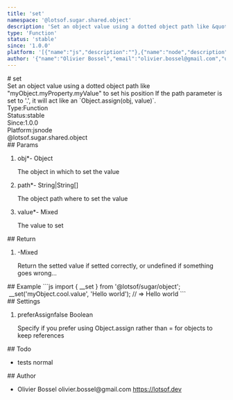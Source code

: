 ```yaml
---
title: 'set'
namespace: '@lotsof.sugar.shared.object'
description: 'Set an object value using a dotted object path like &quot;myObject.myProperty.myValue&quot; to set his position If the path parameter is set to &#39;.&#39;, it will act like an `Object.assign(obj, value)`.'
type: 'Function'
status: 'stable'
since: '1.0.0'
platform: '[{"name":"js","description":""},{"name":"node","description":""}]'
author: '{"name":"Olivier Bossel","email":"olivier.bossel@gmail.com","url":"https://lotsof.dev"}'
---
```

<div class="docmap-mdx">
# set
<div class="_description typo-lead typo-format">
Set an object value using a dotted object path like &quot;myObject.myProperty.myValue&quot; to set his position
If the path parameter is set to &#39;.&#39;, it will act like an `Object.assign(obj, value)`.
</div>
<div class="_metas">
<div class="_type"><span class="_type-label">Type:</span><span class="_type-value">Function</span></div>
<div class="_status"><span class="_status-label">Status:</span><span class="_status-value -stable">stable</span></div>
<div class="_since"><span class="_since-label">Since:</span><span class="_since-value">1.0.0</span></div>
<div class="_platform"><span class="_platform-label">Platform:</span><span class="_platform-value -js">js</span><span class="_platform-value -node">node</span></div>
</div>
<div class="_namespace">@lotsof.sugar.shared.object</div>
<div class="_params">
## Params
<ol class="_list">
<li class="_item">
<span class="_name">obj<span class="_required">*</span></span><span class="_default">-</span> <span class="_type">Object</span>
<p class="_description">The object in which to set the value</p>
</li>
<li class="_item">
<span class="_name">path<span class="_required">*</span></span><span class="_default">-</span> <span class="_type">String&vert;String&lsqb;&rsqb;</span>
<p class="_description">The object path where to set the value</p>
</li>
<li class="_item">
<span class="_name">value<span class="_required">*</span></span><span class="_default">-</span> <span class="_type">Mixed</span>
<p class="_description">The value to set</p>
</li>
</ol>
</div>
<div class="_return">
## Return
<ol class="_list">
<li class="_item">
<span class="_default">-</span><span class="_type">Mixed</span>
<p class="_description">Return the setted value if setted correctly&comma; or undefined if something goes wrong&period;&period;&period;</p>
</li>
</ol>
</div>
<div class="_examples">
## Example
```js
import { __set } from '@lotsof/sugar/object';
 __set('myObject.cool.value', 'Hello world'); // => Hello world
```
</div>
<div class="_settings">
## Settings
<ol class="_list">
<li class="_item">
<span class="_name">preferAssign</span><span class="_default">false</span> <span class="_type">Boolean</span>
<p class="_description">Specify if you prefer using Object.assign rather than = for objects to keep references</p>
</li>
</ol>
</div>
<div class="_todo">
## Todo
<ul class="_list">
<li class="_item">
<span class="_description">tests</span>
<span class="_priority -normal">normal</span>
</li>
</ul>
</div>
<div class="_author">
## Author
<ul class="_list">
<li class="_item">
<span class="_name">Olivier Bossel</span>
<span class="_email">olivier.bossel@gmail.com</span>
<a href="https://lotsof.dev" target="_blank" class="_url">https://lotsof.dev</a>
</li>
</ul>
</div>
</div>